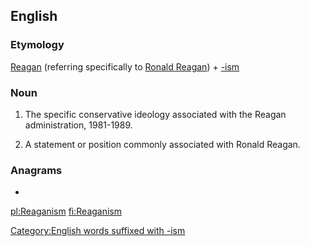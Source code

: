 ==English==

===Etymology===
[[Reagan]] (referring specifically to [[w:Ronald Reagan|Ronald Reagan]]) + [[-ism]]

===Noun===
{{en-noun|~}}

# {{lb|en|uncountable}} The specific conservative ideology associated with the Reagan administration, 1981-1989.
# {{lb|en|countable}} A statement or position commonly associated with Ronald Reagan.

===Anagrams===
* {{l|en|Megarians}}

[[Category:English words suffixed with -ism]]

[[pl:Reaganism]]
[[fi:Reaganism]]